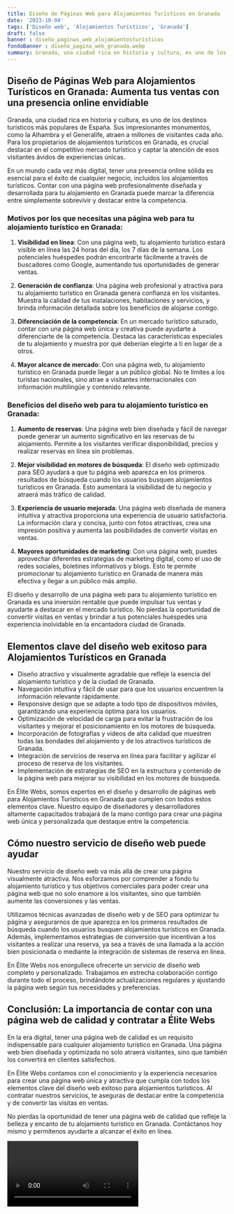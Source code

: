 ```yaml
---
title: Diseño de Páginas Web para Alojamientos Turísticos en Granada
date: '2023-10-04'
tags: ['Diseño web', 'Alojamientos Turísticos', 'Granada']
draft: false
banner : diseño_paginas_web_alojamientosturísticos
fondoBanner : diseño_pagina_web_granada.webp
summary: Granada, una ciudad rica en historia y cultura, es uno de los destinos turísticos más populares de España. Sus impresionantes monumentos, como la Alhambra y el Generalife, atraen a millones de visitantes cada año. Para los propietarios de alojamientos turísticos en Granada, es crucial destacar en el competitivo mercado turístico y captar la atención de esos visitantes ávidos de experiencias únicas.
---
```


## Diseño de Páginas Web para Alojamientos Turísticos en Granada: Aumenta tus ventas con una presencia online envidiable

Granada, una ciudad rica en historia y cultura, es uno de los destinos turísticos más populares de España. Sus impresionantes monumentos, como la Alhambra y el Generalife, atraen a millones de visitantes cada año. Para los propietarios de alojamientos turísticos en Granada, es crucial destacar en el competitivo mercado turístico y captar la atención de esos visitantes ávidos de experiencias únicas.

En un mundo cada vez más digital, tener una presencia online sólida es esencial para el éxito de cualquier negocio, incluidos los alojamientos turísticos. Contar con una página web profesionalmente diseñada y desarrollada para tu alojamiento en Granada puede marcar la diferencia entre simplemente sobrevivir y destacar entre la competencia.

### Motivos por los que necesitas una página web para tu alojamiento turístico en Granada:

1. **Visibilidad en línea**: Con una página web, tu alojamiento turístico estará visible en línea las 24 horas del día, los 7 días de la semana. Los potenciales huéspedes podrán encontrarte fácilmente a través de buscadores como Google, aumentando tus oportunidades de generar ventas.

2. **Generación de confianza**: Una página web profesional y atractiva para tu alojamiento turístico en Granada genera confianza en los visitantes. Muestra la calidad de tus instalaciones, habitaciones y servicios, y brinda información detallada sobre los beneficios de alojarse contigo.

3. **Diferenciación de la competencia**: En un mercado turístico saturado, contar con una página web única y creativa puede ayudarte a diferenciarte de la competencia. Destaca las características especiales de tu alojamiento y muestra por qué deberían elegirte a ti en lugar de a otros.

4. **Mayor alcance de mercado**: Con una página web, tu alojamiento turístico en Granada puede llegar a un público global. No te limites a los turistas nacionales, sino atrae a visitantes internacionales con información multilingüe y contenido relevante.

### Beneficios del diseño web para tu alojamiento turístico en Granada:

1. **Aumento de reservas**: Una página web bien diseñada y fácil de navegar puede generar un aumento significativo en las reservas de tu alojamiento. Permite a los visitantes verificar disponibilidad, precios y realizar reservas en línea sin problemas.

2. **Mejor visibilidad en motores de búsqueda**: El diseño web optimizado para SEO ayudará a que tu página web aparezca en los primeros resultados de búsqueda cuando los usuarios busquen alojamientos turísticos en Granada. Esto aumentará la visibilidad de tu negocio y atraerá más tráfico de calidad.

3. **Experiencia de usuario mejorada**: Una página web diseñada de manera intuitiva y atractiva proporciona una experiencia de usuario satisfactoria. La información clara y concisa, junto con fotos atractivas, crea una impresión positiva y aumenta las posibilidades de convertir visitas en ventas.

4. **Mayores oportunidades de marketing**: Con una página web, puedes aprovechar diferentes estrategias de marketing digital, como el uso de redes sociales, boletines informativos y blogs. Esto te permite promocionar tu alojamiento turístico en Granada de manera más efectiva y llegar a un público más amplio.

El diseño y desarrollo de una página web para tu alojamiento turístico en Granada es una inversión rentable que puede impulsar tus ventas y ayudarte a destacar en el mercado turístico. No pierdas la oportunidad de convertir visitas en ventas y brindar a tus potenciales huéspedes una experiencia inolvidable en la encantadora ciudad de Granada.

<GifSeo />

<Cta />

## Elementos clave del diseño web exitoso para Alojamientos Turísticos en Granada

- Diseño atractivo y visualmente agradable que refleje la esencia del alojamiento turístico y de la ciudad de Granada.
- Navegación intuitiva y fácil de usar para que los usuarios encuentren la información relevante rápidamente.
- Responsive design que se adapte a todo tipo de dispositivos móviles, garantizando una experiencia óptima para los usuarios.
- Optimización de velocidad de carga para evitar la frustración de los visitantes y mejorar el posicionamiento en los motores de búsqueda.
- Incorporación de fotografías y videos de alta calidad que muestren todas las bondades del alojamiento y de los atractivos turísticos de Granada.
- Integración de servicios de reserva en línea para facilitar y agilizar el proceso de reserva de los visitantes.
- Implementación de estrategias de SEO en la estructura y contenido de la página web para mejorar su visibilidad en los motores de búsqueda.

En Élite Webs, somos expertos en el diseño y desarrollo de páginas web para Alojamientos Turísticos en Granada que cumplen con todos estos elementos clave. Nuestro equipo de diseñadores y desarrolladores altamente capacitados trabajará de la mano contigo para crear una página web única y personalizada que destaque entre la competencia.

## Cómo nuestro servicio de diseño web puede ayudar

Nuestro servicio de diseño web va más allá de crear una página visualmente atractiva. Nos esforzamos por comprender a fondo tu alojamiento turístico y tus objetivos comerciales para poder crear una página web que no solo enamore a los visitantes, sino que también aumente las conversiones y las ventas.

Utilizamos técnicas avanzadas de diseño web y de SEO para optimizar tu página y asegurarnos de que aparezca en los primeros resultados de búsqueda cuando los usuarios busquen alojamientos turísticos en Granada. Además, implementamos estrategias de conversión que incentivan a los visitantes a realizar una reserva, ya sea a través de una llamada a la acción bien posicionada o mediante la integración de sistemas de reserva en línea.

En Élite Webs nos enorgullece ofrecerte un servicio de diseño web completo y personalizado. Trabajamos en estrecha colaboración contigo durante todo el proceso, brindándote actualizaciones regulares y ajustando la página web según tus necesidades y preferencias.

## Conclusión: La importancia de contar con una página web de calidad y contratar a Élite Webs

En la era digital, tener una página web de calidad es un requisito indispensable para cualquier alojamiento turístico en Granada. Una página web bien diseñada y optimizada no solo atraerá visitantes, sino que también los convertirá en clientes satisfechos.

En Élite Webs contamos con el conocimiento y la experiencia necesarios para crear una página web única y atractiva que cumpla con todos los elementos clave del diseño web exitoso para alojamientos turísticos. Al contratar nuestros servicios, te aseguras de destacar entre la competencia y de convertir las visitas en ventas.

No pierdas la oportunidad de tener una página web de calidad que refleje la belleza y encanto de tu alojamiento turístico en Granada. Contáctanos hoy mismo y permítenos ayudarte a alcanzar el éxito en línea.

<Video />

<CtaBot job='Alojamientos Turísticos' city='Granada'/>

<Gmaps query='Granada+españa+maps' />